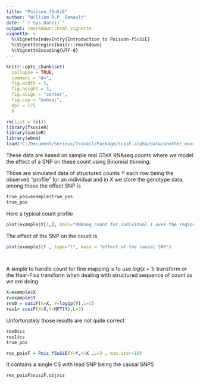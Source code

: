 ```yaml
---
title: "Poisson_fSuSiE"
author: "William R.P. Denault"
date: "`r Sys.Date()`"
output: rmarkdown::html_vignette
vignette: >
  %\VignetteIndexEntry{Introduction to Poisson-fSuSiE}
  %\VignetteEngine{knitr::rmarkdown}
  %\VignetteEncoding{UTF-8}
---
```


```r
knitr::opts_chunk$set(
  collapse = TRUE,
  comment = "#>",
  fig.width = 5,
  fig.height = 3,
  fig.align = "center",
  fig.cap = "&nbsp;",
  dpi = 175
  )
```


```r
rm(list = ls()) 
library(fsusieR)
library(susieR)
library(ebnm)
load("C:/Document/Serieux/Travail/Package/susiF.alpha/data/another_example.RData")
```

These data are based on sample real GTeX RNAseq counts where we model the effect of 
a SNP on these count using Binomial thinning.

Those are simulated data of structured counts $Y$ each row being the observed "profile"
for an individual and in $X$ we store the genotype data, among those the  effect   SNP  is

```r
true_pos=example$true_pos
true_pos
```
Here a typical count profile

```r
plot(example$Y[1,], main="RNAseq count for individual 1 over the region of interest")
```



The effect of the SNP  on the count is

```r
 
plot(example$lf , type="l", main = "effect of the causal SNP") 

 
```


A simple to handle count for fine mapping is to use $log(x+1)$ transform or the Haar-Fisz transform 
when dealing with structured sequence of count as we are doing

```r
X=example$X
Y=example$Y
res0 = susiF(X=X, Y=log1p(Y),L=3)
res1= susiF(X=X,Y=HFT(Y),L=3)
```

Unfortunately those results are not quite correct

```r
res0$cs
res1$cs
true_pos
```



 

```r

res_poisF = Pois_fSuSiE(Y=Y,X=X ,L=3 , max.iter=10)

```
 It contains a single CS with lead SNP being the causal SNPS
 
```r
res_poisF$susiF.obj$cs
```
 
 
  